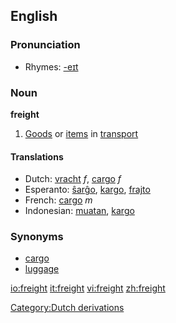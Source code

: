 ==English==

===Pronunciation===
*Rhymes: [[Rhymes:English:-eɪt|-eɪt]]

===Noun===
'''freight'''

# [[Good]]s or [[item]]s in [[transport]]

====Translations====
*Dutch: [[vracht]] ''f'', [[cargo]] ''f''
*Esperanto: [[ŝarĝo]], [[kargo]], [[frajto]]
*French: [[cargo]] ''m''
*Indonesian: [[muat|muatan]], [[kargo]]

===Synonyms===
*[[cargo]]
*[[luggage]]

[[Category:Dutch derivations]]

[[io:freight]]
[[it:freight]]
[[vi:freight]]
[[zh:freight]]